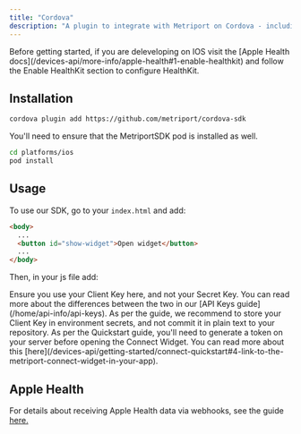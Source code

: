 ```yaml
---
title: "Cordova"
description: "A plugin to integrate with Metriport on Cordova - including Apple Health integrations."
---
```


<Info>
  Before getting started, if you are deleveloping on IOS visit the [Apple Health
  docs](/devices-api/more-info/apple-health#1-enable-healthkit) and follow the Enable HealthKit
  section to configure HealthKit.
</Info>

## Installation

```sh
cordova plugin add https://github.com/metriport/cordova-sdk
```

You'll need to ensure that the MetriportSDK pod is installed as well.

```sh
cd platforms/ios
pod install
```

## Usage

To use our SDK, go to your `index.html` and add:

```html
<body>
  ...
  <button id="show-widget">Open widget</button>
  ...
</body>
```

Then, in your js file add:

<Snippet file="cordova-js-example.mdx" />

<Warning>
  Ensure you use your Client Key here, and not your Secret Key. You can read more about the
  differences between the two in our [API Keys guide](/home/api-info/api-keys).
</Warning>

<Info>
  As per the guide, we recommend to store your Client Key in environment secrets, and not commit it
  in plain text to your repository.
</Info>

<Info>
  As per the Quickstart guide, you'll need to generate a token on your server before opening the
  Connect Widget. You can read more about this
  [here](/devices-api/getting-started/connect-quickstart#4-link-to-the-metriport-connect-widget-in-your-app).
</Info>

## Apple Health

For details about receiving Apple Health data via webhooks, see the guide [here.](/devices-api/more-info/apple-health#receiving-data)
